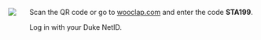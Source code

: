 ::: {.columns}
::: {.column}
![](images/wooclap-qr.png)
:::
::: {.column}
Scan the QR code or go to [wooclap.com](https://www.wooclap.com) and enter the code **STA199**. 

Log in with your Duke NetID.
:::
:::
